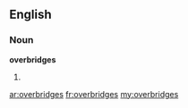 ==English==

===Noun===
'''overbridges'''

# {{plural of|[[overbridge]]}}

[[ar:overbridges]]
[[fr:overbridges]]
[[my:overbridges]]